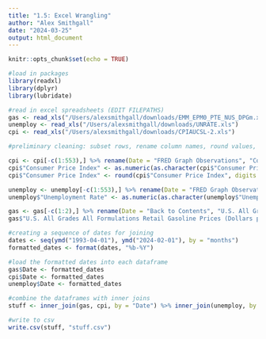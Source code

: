 ```yaml
---
title: "1.5: Excel Wrangling"
author: "Alex Smithgall"
date: "2024-03-25"
output: html_document
---
```


```r
knitr::opts_chunk$set(echo = TRUE)
```


```r
#load in packages
library(readxl)
library(dplyr)
library(lubridate)
```


```r
#read in excel spreadsheets (EDIT FILEPATHS)
gas <- read_xls("/Users/alexsmithgall/downloads/EMM_EPM0_PTE_NUS_DPGm.xls", sheet = 2)
unemploy <- read_xls("/Users/alexsmithgall/downloads/UNRATE.xls")
cpi <- read_xls("/Users/alexsmithgall/downloads/CPIAUCSL-2.xls")

#preliminary cleaning: subset rows, rename column names, round values, make the numeric columns numeric

cpi <- cpi[-c(1:553),] %>% rename(Date = "FRED Graph Observations", "Consumer Price Index"	= ...2)
cpi$"Consumer Price Index" <- as.numeric(as.character(cpi$"Consumer Price Index"))
cpi$"Consumer Price Index" <- round(cpi$"Consumer Price Index", digits = 1)

unemploy <- unemploy[-c(1:553),] %>% rename(Date = "FRED Graph Observations", "Unemployment Rate"	= ...2)
unemploy$"Unemployment Rate" <- as.numeric(as.character(unemploy$"Unemployment Rate"))

gas <- gas[-c(1:2),] %>% rename(Date = "Back to Contents", "U.S. All Grades All Formulations Retail Gasoline Prices (Dollars per Gallon)" = "Data 1: U.S. All Grades All Formulations Retail Gasoline Prices (Dollars per Gallon)")
gas$"U.S. All Grades All Formulations Retail Gasoline Prices (Dollars per Gallon)" <- as.numeric(as.character(gas$"U.S. All Grades All Formulations Retail Gasoline Prices (Dollars per Gallon)"))
```

```r
#creating a sequence of dates for joining
dates <- seq(ymd("1993-04-01"), ymd("2024-02-01"), by = "months")
formatted_dates <- format(dates, "%b-%Y")

#load the formatted dates into each dataframe
gas$Date <- formatted_dates
cpi$Date <- formatted_dates
unemploy$Date <- formatted_dates
```

```r
#combine the dataframes with inner joins
stuff <- inner_join(gas, cpi, by = "Date") %>% inner_join(unemploy, by = "Date")

#write to csv
write.csv(stuff, "stuff.csv")
```























